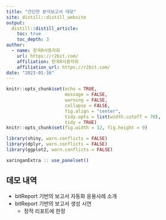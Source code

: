 ```yaml
---
title: "간단한 분석보고서 데모"
site: distill::distill_website
output:
  distill::distill_article:
    toc: true
    toc_depth: 3  
author:
  - name: 한국R사용자회 
    url: https://r2bit.com/
    affiliation: 한국R사용자회
    affiliation_url: https://r2bit.com/   
date: "2023-01-16" 
---
```


```r
knitr::opts_chunk$set(echo = TRUE, 
                      message = FALSE, 
                      warning = FALSE, 
                      collapse = FALSE,
                      fig.align = "center",
                      tidy.opts = list(width.cutoff = 70), 
                      tidy = TRUE)
knitr::opts_chunk$set(fig.width = 12, fig.height = 9)

library(shiny, warn.conflicts = FALSE)
library(dplyr, warn.conflicts = FALSE)
library(ggplot2, warn.conflicts = FALSE)

xaringanExtra :: use_panelset()
```

## 데모 내역

- bitReport 기반의 보고서 자동화 응용사례 소개
- bitReport 기반의 보고서 생성 시연
    - 정적 리포트에 한정

